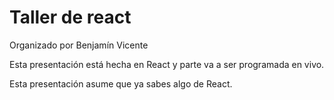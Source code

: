 # Taller de react

Organizado por Benjamín Vicente

Esta presentación está hecha en React
y parte va a ser programada en vivo.

Esta presentación asume que ya sabes algo de React.
